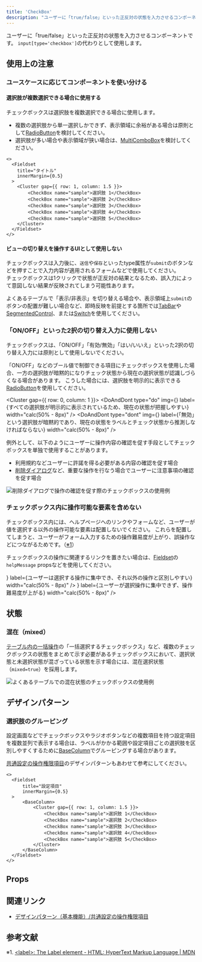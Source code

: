 ```yaml
---
title: 'CheckBox'
description: "ユーザーに「true/false」といった正反対の状態を入力させるコンポーネントです。"
---
```



ユーザーに「true/false」といった正反対の状態を入力させるコンポーネントです。
`input[type='checkbox']`の代わりとして使用します。

<ComponentStory name="CheckBox" />

## 使用上の注意

### ユースケースに応じてコンポーネントを使い分ける

#### 選択肢が複数選択できる場合に使用する

チェックボックスは選択肢を複数選択できる場合に使用します。

- 複数の選択肢から単一選択しかできず、表示領域に余裕がある場合は原則として[RadioButton](/products/components/radio-button/)を検討してください。
- 選択肢が多い場合や表示領域が狭い場合は、[MultiComboBox](/products/components/combo-box/multi-combo-box/)を検討してください。

```tsx editable codeBlock
<>
  <Fieldset
    title="タイトル"
    innerMargin={0.5}
  >
    <Cluster gap={{ row: 1, column: 1.5 }}>
        <CheckBox name="sample">選択肢 1</CheckBox>
        <CheckBox name="sample">選択肢 2</CheckBox>
        <CheckBox name="sample">選択肢 3</CheckBox>
        <CheckBox name="sample">選択肢 4</CheckBox>
        <CheckBox name="sample">選択肢 5</CheckBox>
    </Cluster>
  </Fieldset>
</>
```

#### ビューの切り替えを操作するUIとして使用しない

チェックボックスは入力後に、`送信`や`保存`といったtype属性が`submit`のボタンなどを押すことで入力内容が適用されるフォームなどで使用してください。  
チェックボックスは1クリックで状態が正反対の結果となるため、誤入力によって意図しない結果が反映されてしまう可能性あります。

よくあるテーブルで「表示/非表示」を切り替える場合や、表示領域上`submit`のボタンの配置が難しい場合など、即時反映を前提とする箇所では[TabBar](/products/components/tab-bar/)や[SegmentedControl](/products/components/segmented-control/)、または[Switch](/products/components/switch/)を使用してください。

### 「ON/OFF」といった2択の切り替え入力に使用しない

チェックボックスは、「ON/OFF」「有効/無効」「はい/いいえ」といった2択の切り替え入力には原則として使用しないでください。  

「ON/OFF」などのブール値で制御できる項目にチェックボックスを使用した場合、一方の選択肢が暗黙的になりチェック状態から現在の選択状態が認識しづらくなる場合があります。
こうした場合には、選択肢を明示的に表示できる[RadioButton](/products/components/radio-button/)を使用してください。

<Cluster gap={{ row: 0, column: 1 }}>
  <DoAndDont
    type="do"
    img={<StaticImage src={checkBoxDo} alt="Do" />}
    label={<Text>すべての選択肢が明示的に表示されているため、現在の状態が把握しやすい</Text>}
    width="calc(50% - 8px)"
  />
  <DoAndDont
    type="dont"
    img={<StaticImage src={checkBoxDont} alt="Dont" />}
    label={<Text>「無効」という選択肢が暗黙的であり、現在の状態をラベルとチェック状態から推測しなければならない</Text>}
    width="calc(50% - 8px)"
  />
</Cluster>

例外として、以下のようにユーザーに操作内容の確認を促す手段としてチェックボックスを単独で使用することがあります。

- 利用規約などユーザーに許諾を得る必要がある内容の確認を促す場合
- [削除ダイアログ](/products/design-patterns/delete-dialog/#h3-5)など、重要な操作を行なう場合でユーザーに注意事項の確認を促す場合

![削除ダイアログで操作の確認を促す際のチェックボックスの使用例](/images/check-box-confirm.png)

### チェックボックス内に操作可能な要素を含めない

チェックボックス内には、ヘルプページへのリンクやフォームなど、ユーザーが値を選択する以外の操作可能な要素は配置しないでください。
これらを配置してしまうと、ユーザーがフォーム入力するための操作難易度が上がり、誤操作などにつながるためです。（[※1](#h2-5)）

チェックボックスの操作に関連するリンクを置きたい場合は、[Fieldset](/products/components/fieldset/)の`helpMessage` propsなどを使用してください。

<Cluster gap={1}>
  <DoAndDont
    type="do"
    img={<StaticImage src={checkBoxDo2} alt="Do" width="346" />}
    label={<Text>ユーザーは選択する操作に集中でき、それ以外の操作と区別しやすい</Text>}
    width="calc(50% - 8px)"
  />
  <DoAndDont
    type="dont"
    img={<StaticImage src={checkBoxDont2} alt="Dont" width="346" />}
    label={<Text>ユーザーが選択操作に集中できず、操作難易度が上がる</Text>}
    width="calc(50% - 8px)"
  />
</Cluster>

## 状態

### 混在（mixed）

[テーブル内の一括操作](/products/design-patterns/table-bulk-action/)の「一括選択するチェックボックス」など、複数のチェックボックスの状態をまとめて示す必要があるチェックボックスにおいて、選択状態と未選択状態が混ざっている状態を示す場合には、混在選択状態（`mixed=true`）を採用します。

![よくあるテーブルでの混在状態のチェックボックスの使用例](/images/check-box-mixed.png)

## デザインパターン

### 選択肢のグルーピング

設定画面などでチェックボックスやラジオボタンなどの複数項目を持つ設定項目を複数並列で表示する場合は、ラベルがかかる範囲や設定項目ごとの選択肢を区別しやすくするために[BaseColumn](/products/components/base/base-column/)でグルーピングする場合があります。

[共通設定の操作権限項目](/products/design-patterns-core-features/access-control-setting-pattern/)のデザインパターンもあわせて参考にしてください。

```tsx editable codeBlock
<>
  <Fieldset
      title="設定項目"
      innerMargin={0.5}
  >
      <BaseColumn>
          <Cluster gap={{ row: 1, column: 1.5 }}>
              <CheckBox name="sample">選択肢 1</CheckBox>
              <CheckBox name="sample">選択肢 2</CheckBox>
              <CheckBox name="sample">選択肢 3</CheckBox>
              <CheckBox name="sample">選択肢 4</CheckBox>
              <CheckBox name="sample">選択肢 5</CheckBox>
          </Cluster>
      </BaseColumn>
  </Fieldset>
</>
```

## Props

<ComponentPropsTable name="CheckBox" />

## 関連リンク

- [デザインパターン（基本機能）/共通設定の操作権限項目](/products/design-patterns-core-features/access-control-setting-pattern/)

## 参考文献

※1. [<label\>: The Label element - HTML: HyperText Markup Language | MDN](https://developer.mozilla.org/en-US/docs/Web/HTML/Element/label#interactive_content)
